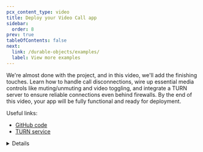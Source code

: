```yaml
---
pcx_content_type: video
title: Deploy your Video Call app
sidebar:
  order: 8
prev: true
tableOfContents: false
next:
  link: /durable-objects/examples/
  label: View more examples
---
```



<Stream
	videoId="aaa652e0e05bc09ac35451d9cbd4b341"
	videoTitle="Deploy your Video Call app"
	thumbnailStartTime="2.5s"
/>

We're almost done with the project, and in this video, we'll add the finishing touches. Learn how to handle call disconnections, wire up essential media controls like muting/unmuting and video toggling, and integrate a TURN server to ensure reliable connections even behind firewalls. By the end of this video, your app will be fully functional and ready for deployment.

Useful links:

- [GitHub code](https://github.com/megaconfidence/veet)
- [TURN service](/calls/turn/)

<Details header="Video series" >

<DirectoryListing folder="durable-objects/get-started/video-series" />

</Details>
